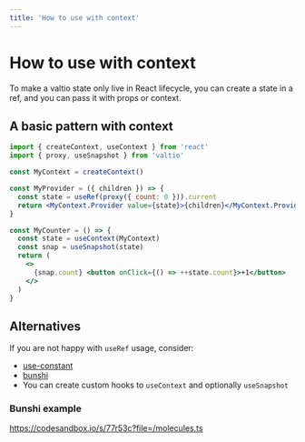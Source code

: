 ```yaml
---
title: 'How to use with context'
---
```


# How to use with context

To make a valtio state only live in React lifecycle, you can create a state in a ref, and you can pass it with props or context.

## A basic pattern with context

```jsx
import { createContext, useContext } from 'react'
import { proxy, useSnapshot } from 'valtio'

const MyContext = createContext()

const MyProvider = ({ children }) => {
  const state = useRef(proxy({ count: 0 })).current
  return <MyContext.Provider value={state}>{children}</MyContext.Provider>
}

const MyCounter = () => {
  const state = useContext(MyContext)
  const snap = useSnapshot(state)
  return (
    <>
      {snap.count} <button onClick={() => ++state.count}>+1</button>
    </>
  )
}
```

## Alternatives

If you are not happy with `useRef` usage, consider:

- [use-constant](https://www.npmjs.com/package/use-constant)
- [bunshi](https://www.bunshi.org/recipes/valtio/)
- You can create custom hooks to `useContext` and optionally `useSnapshot`

### Bunshi example

https://codesandbox.io/s/77r53c?file=/molecules.ts
